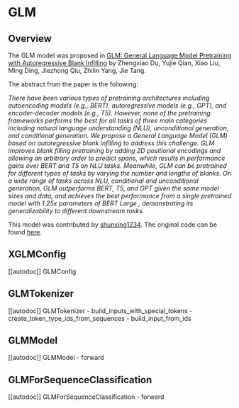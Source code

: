 <!--Copyright 2021 The HuggingFace Team. All rights reserved.

Licensed under the Apache License, Version 2.0 (the "License"); you may not use this file except in compliance with
the License. You may obtain a copy of the License at

http://www.apache.org/licenses/LICENSE-2.0

Unless required by applicable law or agreed to in writing, software distributed under the License is distributed on
an "AS IS" BASIS, WITHOUT WARRANTIES OR CONDITIONS OF ANY KIND, either express or implied. See the License for the
specific language governing permissions and limitations under the License.
-->

# GLM

## Overview

The GLM model was proposed in [GLM: General Language Model Pretraining with Autoregressive Blank Infilling](https://arxiv.org/abs/2103.10360)
by Zhengxiao Du, Yujie Qian, Xiao Liu, Ming Ding, Jiezhong Qiu, Zhilin Yang, Jie Tang.

The abstract from the paper is the following:

*There have been various types of pretraining architectures including autoencoding models (e.g., BERT), autoregressive
models (e.g., GPT), and encoder-decoder models (e.g., T5). However, none of the pretraining frameworks performs
the best for all tasks of three main categories including natural language understanding (NLU), unconditional generation,
and conditional generation. We propose a General Language Model (GLM) based on autoregressive blank infilling to address
this challenge. GLM improves blank filling pretraining by adding 2D positional encodings and allowing an arbitrary
order to predict spans, which results in performance gains over BERT and T5 on NLU tasks. Meanwhile, GLM can be pretrained
for different types of tasks by varying the number and lengths of blanks. On a wide range of tasks across NLU, conditional
and unconditional generation, GLM outperforms BERT, T5, and GPT given the same model sizes and data, and achieves the
best performance from a single pretrained model with 1.25x parameters of BERT Large , demonstrating its generalizability
to different downstream tasks.*


This model was contributed by [shunxing1234](https://huggingface.co/BAAI). The original code can be found [here](https://github.com/THUDM/GLM).

## XGLMConfig

[[autodoc]] GLMConfig

## GLMTokenizer

[[autodoc]] GLMTokenizer
    - build_inputs_with_special_tokens
    - create_token_type_ids_from_sequences
    - build_input_from_ids

## GLMModel

[[autodoc]] GLMModel
    - forward

## GLMForSequenceClassification

[[autodoc]] GLMForSequenceClassification
    - forward
